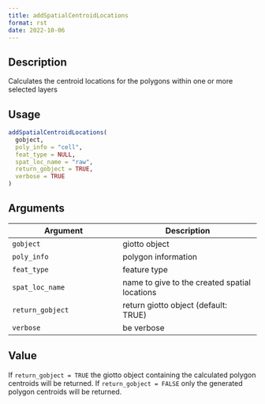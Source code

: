 ```yaml
--- 
title: addSpatialCentroidLocations 
format: rst 
date: 2022-10-06 
--- 
```


## Description

Calculates the centroid locations for the polygons within one or more selected layers


## Usage

```r
addSpatialCentroidLocations(
  gobject,
  poly_info = "cell",
  feat_type = NULL,
  spat_loc_name = "raw",
  return_gobject = TRUE,
  verbose = TRUE
)
```


## Arguments

Argument      |Description
------------- |----------------
`gobject`     |     giotto object
`poly_info`     |     polygon information
`feat_type`     |     feature type
`spat_loc_name`     |     name to give to the created spatial locations
`return_gobject`     |     return giotto object (default: TRUE)
`verbose`     |     be verbose


## Value

If `return_gobject = TRUE` the giotto object containing the calculated
 polygon centroids will be returned. If `return_gobject = FALSE` only the
 generated polygon centroids will be returned.


